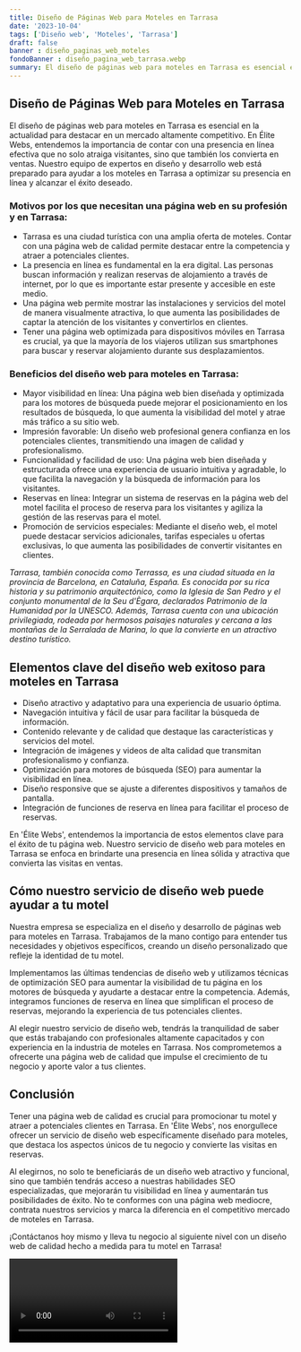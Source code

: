 ```yaml
---
title: Diseño de Páginas Web para Moteles en Tarrasa
date: '2023-10-04'
tags: ['Diseño web', 'Moteles', 'Tarrasa']
draft: false
banner : diseño_paginas_web_moteles
fondoBanner : diseño_pagina_web_tarrasa.webp
summary: El diseño de páginas web para moteles en Tarrasa es esencial en la actualidad para destacar en un mercado altamente competitivo. En Élite Webs, entendemos la importancia de contar con una presencia en línea efectiva que no solo atraiga visitantes, sino que también los convierta en ventas. Nuestro equipo de expertos en diseño y desarrollo web está preparado para ayudar a los moteles en Tarrasa a optimizar su presencia en línea y alcanzar el éxito deseado.
---
```


## Diseño de Páginas Web para Moteles en Tarrasa

El diseño de páginas web para moteles en Tarrasa es esencial en la actualidad para destacar en un mercado altamente competitivo. En Élite Webs, entendemos la importancia de contar con una presencia en línea efectiva que no solo atraiga visitantes, sino que también los convierta en ventas. Nuestro equipo de expertos en diseño y desarrollo web está preparado para ayudar a los moteles en Tarrasa a optimizar su presencia en línea y alcanzar el éxito deseado.

### Motivos por los que necesitan una página web en su profesión y en Tarrasa:
- Tarrasa es una ciudad turística con una amplia oferta de moteles. Contar con una página web de calidad permite destacar entre la competencia y atraer a potenciales clientes.
- La presencia en línea es fundamental en la era digital. Las personas buscan información y realizan reservas de alojamiento a través de internet, por lo que es importante estar presente y accesible en este medio.
- Una página web permite mostrar las instalaciones y servicios del motel de manera visualmente atractiva, lo que aumenta las posibilidades de captar la atención de los visitantes y convertirlos en clientes.
- Tener una página web optimizada para dispositivos móviles en Tarrasa es crucial, ya que la mayoría de los viajeros utilizan sus smartphones para buscar y reservar alojamiento durante sus desplazamientos.

### Beneficios del diseño web para moteles en Tarrasa:
- Mayor visibilidad en línea: Una página web bien diseñada y optimizada para los motores de búsqueda puede mejorar el posicionamiento en los resultados de búsqueda, lo que aumenta la visibilidad del motel y atrae más tráfico a su sitio web.
- Impresión favorable: Un diseño web profesional genera confianza en los potenciales clientes, transmitiendo una imagen de calidad y profesionalismo.
- Funcionalidad y facilidad de uso: Una página web bien diseñada y estructurada ofrece una experiencia de usuario intuitiva y agradable, lo que facilita la navegación y la búsqueda de información para los visitantes.
- Reservas en línea: Integrar un sistema de reservas en la página web del motel facilita el proceso de reserva para los visitantes y agiliza la gestión de las reservas para el motel.
- Promoción de servicios especiales: Mediante el diseño web, el motel puede destacar servicios adicionales, tarifas especiales u ofertas exclusivas, lo que aumenta las posibilidades de convertir visitantes en clientes.

*Tarrasa, también conocida como Terrassa, es una ciudad situada en la provincia de Barcelona, en Cataluña, España. Es conocida por su rica historia y su patrimonio arquitectónico, como la Iglesia de San Pedro y el conjunto monumental de la Seu d'Ègara, declarados Patrimonio de la Humanidad por la UNESCO. Además, Tarrasa cuenta con una ubicación privilegiada, rodeada por hermosos paisajes naturales y cercana a las montañas de la Serralada de Marina, lo que la convierte en un atractivo destino turístico.*

<GifSeo />

<Cta />

## Elementos clave del diseño web exitoso para moteles en Tarrasa

- Diseño atractivo y adaptativo para una experiencia de usuario óptima.
- Navegación intuitiva y fácil de usar para facilitar la búsqueda de información.
- Contenido relevante y de calidad que destaque las características y servicios del motel.
- Integración de imágenes y videos de alta calidad que transmitan profesionalismo y confianza.
- Optimización para motores de búsqueda (SEO) para aumentar la visibilidad en línea.
- Diseño responsive que se ajuste a diferentes dispositivos y tamaños de pantalla.
- Integración de funciones de reserva en línea para facilitar el proceso de reservas.

En 'Élite Webs', entendemos la importancia de estos elementos clave para el éxito de tu página web. Nuestro servicio de diseño web para moteles en Tarrasa se enfoca en brindarte una presencia en línea sólida y atractiva que convierta las visitas en ventas.

## Cómo nuestro servicio de diseño web puede ayudar a tu motel

Nuestra empresa se especializa en el diseño y desarrollo de páginas web para moteles en Tarrasa. Trabajamos de la mano contigo para entender tus necesidades y objetivos específicos, creando un diseño personalizado que refleje la identidad de tu motel. 

Implementamos las últimas tendencias de diseño web y utilizamos técnicas de optimización SEO para aumentar la visibilidad de tu página en los motores de búsqueda y ayudarte a destacar entre la competencia. Además, integramos funciones de reserva en línea que simplifican el proceso de reservas, mejorando la experiencia de tus potenciales clientes.

Al elegir nuestro servicio de diseño web, tendrás la tranquilidad de saber que estás trabajando con profesionales altamente capacitados y con experiencia en la industria de moteles en Tarrasa. Nos comprometemos a ofrecerte una página web de calidad que impulse el crecimiento de tu negocio y aporte valor a tus clientes.

## Conclusión

Tener una página web de calidad es crucial para promocionar tu motel y atraer a potenciales clientes en Tarrasa. En 'Élite Webs', nos enorgullece ofrecer un servicio de diseño web específicamente diseñado para moteles, que destaca los aspectos únicos de tu negocio y convierte las visitas en reservas.

Al elegirnos, no solo te beneficiarás de un diseño web atractivo y funcional, sino que también tendrás acceso a nuestras habilidades SEO especializadas, que mejorarán tu visibilidad en línea y aumentarán tus posibilidades de éxito. No te conformes con una página web mediocre, contrata nuestros servicios y marca la diferencia en el competitivo mercado de moteles en Tarrasa.

¡Contáctanos hoy mismo y lleva tu negocio al siguiente nivel con un diseño web de calidad hecho a medida para tu motel en Tarrasa!

<Video />

<CtaBot job='Moteles' city='Tarrasa'/>

<Gmaps query='Tarrasa+españa+maps' />